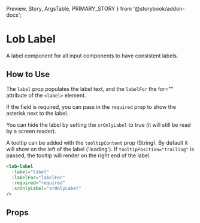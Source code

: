   Preview,
  Story,
  ArgsTable,
  PRIMARY_STORY
} from '@storybook/addon-docs';

# Lob Label

A label component for all input components to have consistent labels.

<Preview>
  <Story id="components-label--with-input" />
</Preview>

## How to Use

The `label` prop populates the label text, and the `labelFor` the for="" attribute of the `<label>` element.

If the field is required, you can pass in the `required` prop to show the asterisk next to the label.

You can hide the label by setting the `srOnlyLabel` to true (it will still be read by a screen reader).

A tooltip can be added with the `tooltipContent` prop (String).
By default it will show on the left of the label ('leading'). If `tooltipPosition="trailing"` is passed, the tooltip will render on the right end of the label.

```html
<lob-label
  :label="label"
  :labelFor="labelFor"
  :required="required"
  :srOnlyLabel="srOnlyLabel"
/>
```

## Props

<ArgsTable story={PRIMARY_STORY} />
